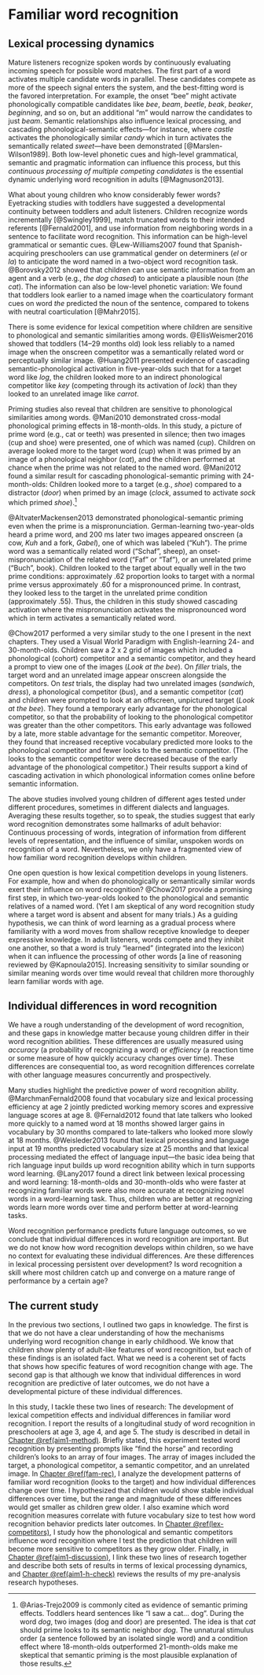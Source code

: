 Familiar word recognition {#aim1-introduction}
=======================================================================

Lexical processing dynamics
------------------------------------------------------------------------

Mature listeners recognize spoken words by continuously evaluating
incoming speech for possible word matches. The first part of a word
activates multiple candidate words in parallel. These candidates compete
as more of the speech signal enters the system, and the best-fitting
word is the favored interpretation. For example, the onset "bee" might
activate phonologically compatible candidates like *bee*, *beam*,
*beetle*, *beak*, *beaker*, *beginning*, and so on, but an additional
"m" would narrow the candidates to just *beam*. Semantic relationships
also influence lexical processing, and cascading phonological-semantic
effects—for instance, where *castle* activates the phonologically
similar *candy* which in turn activates the semantically related
*sweet*—have been demonstrated [@Marslen-Wilson1989]. Both low-level
phonetic cues and high-level grammatical, semantic and pragmatic
information can influence this process, but this *continuous processing
of multiple competing candidates* is the essential dynamic underlying
word recognition in adults [@Magnuson2013].

What about young children who know considerably fewer words? Eyetracking
studies with toddlers have suggested a developmental continuity between
toddlers and adult listeners. Children recognize words incrementally
[@Swingley1999], match truncated words to their intended referents
[@Fernald2001], and use information from neighboring words in a
sentence to facilitate word recognition. This information can be
high-level grammatical or semantic cues. @Lew-Williams2007 found that
Spanish-acquiring preschoolers can use grammatical gender on determiners
(*el* or *la*) to anticipate the word named in a two-object word
recognition task. @Borovsky2012 showed that children can use semantic
information from an agent and a verb (e.g., *the dog chased*) to
anticipate a plausible noun (*the cat*). The information can also be
low-level phonetic variation: We found that toddlers look earlier to a
named image when the coarticulatory formant cues on word *the* predicted
the noun of the sentence, compared to tokens with neutral coarticulation
[@Mahr2015].

There is some evidence for lexical competition where children are
sensitive to phonological and semantic similarities among words.
@EllisWeismer2016 showed that toddlers (14–29 months old) look less
reliably to a named image when the onscreen competitor was a
semantically related word or perceptually similar image. @Huang2011
presented evidence of cascading semantic-phonological activation in
five-year-olds such that for a target word like *log*, the children
looked more to an indirect phonological competitor like *key* (competing
through its activation of *lock*) than they looked to an unrelated image
like *carrot*.

Priming studies also reveal that children are sensitive to phonological 
similarities among words. @Mani2010 demonstrated
cross-modal phonological priming effects in 18-month-olds. In this
study, a picture of prime word (e.g., cat or teeth) was presented in
silence; then two images (cup and shoe) were presented, one of which was
named (*cup*). Children on average looked more to the target word
(*cup*) when it was primed by an image of a phonological neighbor
(*cat*), and the children performed at chance when the prime was not
related to the named word. @Mani2012 found a similar result for
cascading phonological-semantic priming with 24-month-olds: Children
looked more to a target (e.g., *shoe*) compared to a distractor (*door*)
when primed by an image (*clock*, assumed to activate *sock* which
primed *shoe*).[^semantic-priming]

@AltvaterMackensen2013 demonstrated phonological-semantic priming even
when the prime is a mispronunciation. German-learning two-year-olds
heard a prime word, and 200 ms later two images appeared onscreen (a cow,
*Kuh* and a fork, *Gabel*), one of which was labeled ("Kuh"). The prime word
was a semantically related word ("Schaf", sheep), an
onset-mispronunciation of the related word ("Faf" or "Taf"), or an
unrelated prime ("Buch", book). Children looked to the target about
equally well in the two prime conditions: approximately .62 proportion
looks to target with a normal prime versus approximately .60 for a
mispronounced prime. In contrast, they looked less to the target in the
unrelated prime condition (approximately .55). Thus, the children in
this study showed cascading activation where the mispronunciation
activates the mispronounced word which in term activates a semantically
related word.

@Chow2017 performed a very similar study to the one I present in the next chapters.
They used a Visual World Paradigm with English-learning 24-
and 30-month-olds. Children saw a 2 x 2 grid of images which included a
phonological (cohort) competitor and a semantic competitor, and they
heard a prompt to view one of the images (*Look at the bee*). On *filler*
trials, the target word and an unrelated image appear onscreen alongside the
competitors. On *test* trials, the display had two unrelated images
(*sandwich*, *dress*), a phonological competitor (*bus*), and a semantic
competitor (*cat*) and children were prompted to look at an offscreen,
unpictured target (*Look at the bee*). They found a
temporary early advantage for the
phonological competitor, so that the probability of looking to the
phonological competitor was greater than the other competitors. This
early advantage was followed by a late, more stable advantage for the
semantic competitor. Moreover, they found that increased receptive
vocabulary predicted more looks to the phonological competitor and fewer
looks to the semantic competitor. (The looks to the semantic competitor
were decreased because of the early advantage of the phonological
competitor.) Their results support a kind of cascading activation in
which phonological information comes online before semantic information.


[^semantic-priming]: @Arias-Trejo2009 is commonly cited as evidence of
semantic priming effects. Toddlers heard sentences like "I saw a cat...
dog". During the word *dog*, two images (dog and door) are presented.
The idea is that *cat* should prime looks to its semantic neighbor
*dog*. The unnatural stimulus order (a sentence followed by an isolated
single word) and a condition effect where 18-month-olds
outperformed 21-month-olds make me skeptical that semantic priming is
the most plausible explanation of those results.

The above studies involved young children of different ages tested under
different procedures, sometimes in different dialects and languages.
Averaging these results together, so to speak, the studies suggest that
early word recognition demonstrates some hallmarks of adult behavior:
Continuous processing of words, integration of information from
different levels of representation, and the influence of similar,
unspoken words on recognition of a word. Nevertheless, we only have a
fragmented view of how familiar word recognition develops within children.

One open question is how lexical competition develops in young
listeners. For example, how and when do phonologically or semantically
similar words exert their influence on word recognition? @Chow2017
provide a promising first step, in which two-year-olds looked to the
phonological and semantic relatives of a named word. (Yet I am skeptical
of any word recognition study where a target word is absent and absent
for many trials.) As a guiding
hypothesis, we can think of word learning as a gradual process where
familiarity with a word moves from shallow receptive knowledge to deeper
expressive knowledge. In adult listeners, words compete and they inhibit
one another, so that a word is truly “learned” (integrated into the
lexicon) when it can influence the processing of other words [a line of
reasoning reviewed by @Kapnoula2015]. Increasing sensitivity to similar
sounding or similar meaning words over time would reveal that children
more thoroughly learn familiar words with age. 




Individual differences in word recognition
------------------------------------------------------------------------

We have a rough understanding of the development of word recognition,
and these gaps in knowledge matter because young children differ in
their word recognition abilities. These differences are usually measured
using *accuracy* (a probability of recognizing a word) or
*efficiency* (a reaction time or some measure of how quickly accuracy
changes over time). These differences are consequential too, as word
recognition differences correlate with other language measures
concurrently and prospectively.

Many studies highlight the predictive power of word recognition ability.
@MarchmanFernald2008 found that vocabulary size and lexical processing
efficiency at age 2 jointly predicted working memory scores and
expressive language scores at age 8. @Fernald2012 found that late
talkers who looked more quickly to a named word at 18 months showed
larger gains in vocabulary by 30 months compared to late-talkers who
looked more slowly at 18 months. @Weisleder2013 found that lexical
processing and language input at 19 months predicted vocabulary size
at 25 months and that lexical processing mediated the effect of
language input---the basic idea being that rich language input builds up
word recognition ability which in turn supports word learning. @Lany2017
found a direct link between lexical processing and word
learning: 18-month-olds and 30-month-olds who were faster at recognizing
familiar words were also more accurate at recognizing novel words in a
word-learning task. Thus, children who are better at recognizing words
learn more words over time and perform better at word-learning tasks.

Word recognition performance predicts future language outcomes, so we
conclude that individual differences in word recognition are important.
But we do not know how word recognition develops within children, so we
have no context for evaluating these individual differences. Are these
differences in lexical processing persistent over development? Is word
recognition a skill where most children catch up and converge on a
mature range of performance by a certain age? 


The current study
------------------------------------------------------------------------

In the previous two sections, I outlined two gaps in knowledge. The
first is that we do not have a clear understanding of how the mechanisms
underlying word recognition change in early childhood. We know that children
show plenty of adult-like features of word recognition, but each of
these findings is an isolated fact. What we need is a coherent set of
facts that shows how specific features of word recognition change with age.
The second gap is that although we know that individual differences in
word recognition are predictive of later outcomes, we do not have a
developmental picture of these individual differences.

In this study, I tackle these two lines of research: The development of
lexical competition effects and individual differences in familiar word
recognition. I report the results of a longitudinal study of word
recognition in preschoolers at age 3, age 4, and age 5. The study is
described in detail in [Chapter \@ref(aim1-method)](#aim1-method).
Briefly stated, this experiment tested word recognition by presenting
prompts like "find the horse" and recording children's looks to an array
of four images. The array of images included the target, a phonological
competitor, a semantic competitor, and an unrelated image. In 
[Chapter \@ref(fam-rec)](#fam-rec), I analyze the development patterns of
familiar word recognition (looks to the target) and how individual
differences change over time. I hypothesized that children would show
stable individual differences over time, but the range and magnitude of
these differences would get smaller as children grew older. I also
examine which word recognition measures correlate with future vocabulary
size to test how word recognition behavior predicts later outcomes.
In [Chapter \@ref(lex-competitors)](#lex-competitors), I study how the
phonological and semantic competitors influence word recognition where I
test the prediction that children will become more sensitive to
competitors as they grow older. Finally, in
[Chapter \@ref(aim1-discussion)](#aim1-discussion), I link these two
lines of research together and describe both sets of results in terms of
lexical processing dynamics, and [Chapter \@ref(aim1-h-check)](#aim1-h-check)
reviews the results of my pre-analysis research hypotheses.



<!-- One first step towards understanding differences in word recognition is -->
<!-- the following observation: The best predictor of lexical processing -->
<!-- efficiency in children is concurrent vocabulary size. That is, children -->
<!-- who know more words look more quickly and reliably to a named word -->
<!-- [e.g., @MPPaper]. This fact deserves a brief reflection: Suppose the -->
<!-- information-processing mechanism behind word recognition were just a -->
<!-- naïve table search. Then this finding is somewhat puzzling: Children -->
<!-- with larger lexicons have to find a needle in a larger haystack—yet this -->
<!-- apparent liability is an advantage. That is why the search analogy is -->
<!-- naïve. One explanation follows from the earlier described idea about -->
<!-- graded word learning: Children become better at recognizing words as -->
<!-- they learn more words because they extract regularities and discover -->
<!-- similarities among words and develop more efficient lexical -->
<!-- representations—the haystack develops regularity and becomes easier to -->
<!-- search. The development of word recognition requires learning similarities among words and therefore requires -->




<!-- {#aim-discussion} -->

<!-- It is not clear what mechanisms explain the relationship between word -->
<!-- recognition and later outcomes. Children who are faster at recognizing -->
<!-- words could be better word learners:  -->







<!-- Taken together, these results are inconclusive. -->

<!-- This result would -->
<!-- suggest word recognition reflects domain-general processing abilities that influence word learning. -->


<!-- In [MahrEdwards2018], we evaluated -->
<!-- language input and lexical processing too. We found that language input -->
<!-- and word recognition at age 3 efficiency predicted growth in age-4 -->
<!-- receptive vocabulary, but only word recognition predicted growth in -->
<!-- age-4 expressive vocabulary. We concluded that receptive vocabulary -->


<!-- Children differ in word-recognition ability in ways that  -->


<!-- Although it is a robust predictor of word recognition, vocabulary size -->
<!-- is nonspecific. For lexical processing dynamics, vocabulary size can be -->
<!-- considered an indicator for the organization and efficiency of a child’s -->
<!-- lexicon, but it also correlates with other (meaningful) differences. -->
<!-- Vocabulary is related to differences in speech perception -->
<!-- [@Cristia2014_Review] and environmental factors like language input -->
<!-- [e.g., @HartRisley; @Hoff2003]. For instance, measures of speech -->
<!-- perception at 6–8 months predict vocabulary size at 24 months [e.g., -->
<!-- @Tsao2004; @Kuhl2008], so processing predicts future vocabulary predicts -->
<!-- concurrent processing. -->



<!-- Word recognition efficiency and vocabulary size are interconnected -->
<!-- measures with concurrent and predictive associations. This project can -->
<!-- clarify this relationship by examining the co-development of word -->
<!-- recognition, vocabulary size, and speech perception. In particular, I -->
<!-- will ask how individual differences in word recognition change over time.  -->

<!-- By studying how sensitivity to -->
<!-- similar-sounding and similar-meaning words develop over time and within -->
<!-- ever-growing vocabularies, this project can reveal how children come to -->
<!-- process words efficiently. -->
